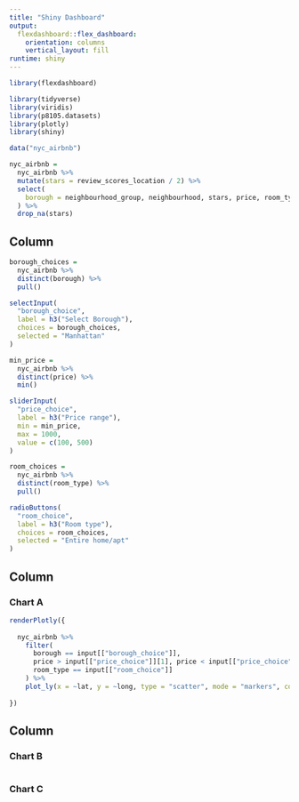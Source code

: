 ```yaml
---
title: "Shiny Dashboard"
output: 
  flexdashboard::flex_dashboard:
    orientation: columns
    vertical_layout: fill
runtime: shiny
---
```


```r
library(flexdashboard)

library(tidyverse)
library(viridis)
library(p8105.datasets)
library(plotly)
library(shiny)
```

```r
data("nyc_airbnb")

nyc_airbnb = 
  nyc_airbnb %>% 
  mutate(stars = review_scores_location / 2) %>% 
  select(
    borough = neighbourhood_group, neighbourhood, stars, price, room_type, lat, long
  ) %>% 
  drop_na(stars)

```

Column {.sidebar}
-----------------------------------------------------------------------

```r
borough_choices = 
  nyc_airbnb %>% 
  distinct(borough) %>% 
  pull()

selectInput(
  "borough_choice",
  label = h3("Select Borough"),
  choices = borough_choices,
  selected = "Manhattan"
)

min_price = 
  nyc_airbnb %>% 
  distinct(price) %>% 
  min()

sliderInput(
  "price_choice",
  label = h3("Price range"),
  min = min_price,
  max = 1000,
  value = c(100, 500)
)

room_choices = 
  nyc_airbnb %>% 
  distinct(room_type) %>% 
  pull()

radioButtons(
  "room_choice",
  label = h3("Room type"),
  choices = room_choices,
  selected = "Entire home/apt"
)
```

Column {data-width=650}
-----------------------------------------------------------------------

### Chart A

```r
renderPlotly({
  
  nyc_airbnb %>% 
    filter(
      borough == input[["borough_choice"]],
      price > input[["price_choice"]][1], price < input[["price_choice"]][2],
      room_type == input[["room_choice"]]
    ) %>% 
    plot_ly(x = ~lat, y = ~long, type = "scatter", mode = "markers", color = ~price, alpha = 0.5)
  
})

```

Column {data-width=350}
-----------------------------------------------------------------------

### Chart B

```r

```

### Chart C

```r

```

